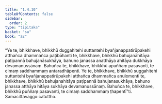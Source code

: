 ```yaml
---
title: "1.4.10"
tableOfContents: false
sidebar:
  order: 2
type: "tipitaka"
basket: "su"
book: "a2"
---
```



<DynamicBreadcrumb />

<Division number="42" book="a2">

<Paragraph number="103" book="a2">
“Ye te, bhikkhave, bhikkhū duggahitehi suttantehi byañjanappatirūpakehi atthañca dhammañca paṭibāhanti te, bhikkhave, bhikkhū bahujanāhitāya paṭipannā bahujanāsukhāya, bahuno janassa anatthāya ahitāya dukkhāya devamanussānaṃ. Bahuñca te, bhikkhave, bhikkhū apuññaṃ pasavanti, te cimaṃ saddhammaṃ antaradhāpenti.
</Paragraph>

<Paragraph number="104" book="a2">
Ye te, bhikkhave, bhikkhū suggahitehi suttantehi byañjanappatirūpakehi atthañca dhammañca anulomenti te, bhikkhave, bhikkhū bahujanahitāya paṭipannā bahujanasukhāya, bahuno janassa atthāya hitāya sukhāya devamanussānaṃ. Bahuñca te, bhikkhave, bhikkhū puññaṃ pasavanti, te cimaṃ saddhammaṃ ṭhapentī”ti.

</Paragraph>
</Division>

<Paragraph number="105" type="center" book="a2">
Samacittavaggo catuttho.
</Paragraph>